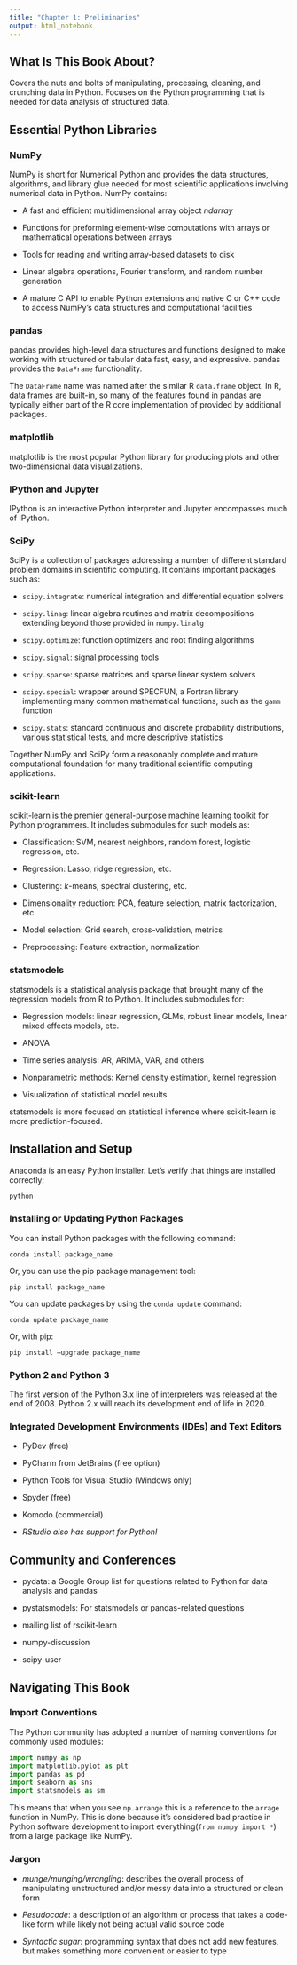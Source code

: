 ```yaml
---
title: "Chapter 1: Preliminaries"
output: html_notebook
---
```


## What Is This Book About?

Covers the nuts and bolts of manipulating, processing, cleaning, and crunching data in Python. Focuses on the Python programming that is needed for data analysis of structured data.

## Essential Python Libraries

### NumPy

NumPy is short for Numerical Python and provides the data structures, algorithms, and library glue needed for most scientific applications involving numerical data in Python. NumPy contains:

-   A fast and efficient multidimensional array object *ndarray*

-   Functions for preforming element-wise computations with arrays or mathematical operations between arrays

-   Tools for reading and writing array-based datasets to disk

-   Linear algebra operations, Fourier transform, and random number generation

-   A mature C API to enable Python extensions and native C or C++ code to access NumPy's data structures and computational facilities

### pandas

pandas provides high-level data structures and functions designed to make working with structured or tabular data fast, easy, and expressive. pandas provides the `DataFrame` functionality.

The `DataFrame` name was named after the similar R `data.frame` object. In R, data frames are built-in, so many of the features found in pandas are typically either part of the R core implementation of provided by additional packages.

### matplotlib

matplotlib is the most popular Python library for producing plots and other two-dimensional data visualizations.

### IPython and Jupyter

IPython is an interactive Python interpreter and Jupyter encompasses much of IPython.

### SciPy

SciPy is a collection of packages addressing a number of different standard problem domains in scientific computing. It contains important packages such as:

-   `scipy.integrate`: numerical integration and differential equation solvers

-   `scipy.linag`: linear algebra routines and matrix decompositions extending beyond those provided in `numpy.linalg`

-   `scipy.optimize`: function optimizers and root finding algorithms

-   `scipy.signal`: signal processing tools

-   `scipy.sparse`: sparse matrices and sparse linear system solvers

-   `scipy.special`: wrapper around SPECFUN, a Fortran library implementing many common mathematical functions, such as the `gamm` function

-   `scipy.stats`: standard continuous and discrete probability distributions, various statistical tests, and more descriptive statistics

Together NumPy and SciPy form a reasonably complete and mature computational foundation for many traditional scientific computing applications.

### scikit-learn

scikit-learn is the premier general-purpose machine learning toolkit for Python programmers. It includes submodules for such models as:

-   Classification: SVM, nearest neighbors, random forest, logistic regression, etc.

-   Regression: Lasso, ridge regression, etc.

-   Clustering: *k*-means, spectral clustering, etc.

-   Dimensionality reduction: PCA, feature selection, matrix factorization, etc.

-   Model selection: Grid search, cross-validation, metrics

-   Preprocessing: Feature extraction, normalization

### statsmodels

statsmodels is a statistical analysis package that brought many of the regression models from R to Python. It includes submodules for:

-   Regression models: linear regression, GLMs, robust linear models, linear mixed effects models, etc.

-   ANOVA

-   Time series analysis: AR, ARIMA, VAR, and others

-   Nonparametric methods: Kernel density estimation, kernel regression

-   Visualization of statistical model results

statsmodels is more focused on statistical inference where scikit-learn is more prediction-focused.

## Installation and Setup

Anaconda is an easy Python installer. Let's verify that things are installed correctly:

```bash
python
```

### Installing or Updating Python Packages

You can install Python packages with the following command:

`conda install package_name`

Or, you can use the pip package management tool:

`pip install package_name`

You can update packages by using the `conda update` command:

`conda update package_name`

Or, with pip:

`pip install –upgrade package_name`

### Python 2 and Python 3

The first version of the Python 3.x line of interpreters was released at the end of 2008. Python 2.x will reach its development end of life in 2020.

### Integrated Development Environments (IDEs) and Text Editors

-   PyDev (free)

-   PyCharm from JetBrains (free option)

-   Python Tools for Visual Studio (Windows only)

-   Spyder (free)

-   Komodo (commercial)

-   *RStudio also has support for Python!*

## Community and Conferences

-   pydata: a Google Group list for questions related to Python for data analysis and pandas

-   pystatsmodels: For statsmodels or pandas-related questions

-   mailing list of rscikit-learn

-   numpy-discussion

-   scipy-user

## Navigating This Book

### Import Conventions

The Python community has adopted a number of naming conventions for commonly used modules:

```python
import numpy as np
import matplotlib.pylot as plt
import pandas as pd
import seaborn as sns
import statsmodels as sm
```

This means that when you see `np.arrange` this is a reference to the `arrage` function in NumPy. This is done because it's considered bad practice in Python software development to import everything(`from numpy import *`) from a large package like NumPy.

### Jargon

-   *munge/munging/wrangling*: describes the overall process of manipulating unstructured and/or messy data into a structured or clean form

-   *Pesudocode*: a description of an algorithm or process that takes a code-like form while likely not being actual valid source code

-   *Syntactic sugar*: programming syntax that does not add new features, but makes something more convenient or easier to type
